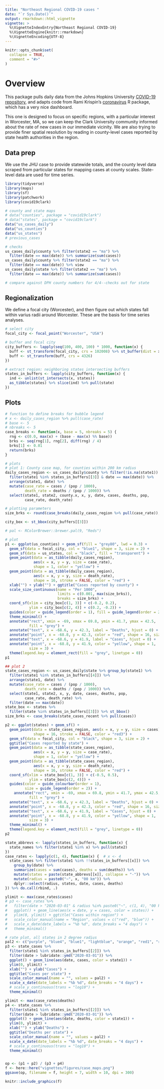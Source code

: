 ```yaml
---
title: "Northeast Regional COVID-19 cases "
date: "`r Sys.Date()`"
output: rmarkdown::html_vignette
vignette: >
  %\VignetteIndexEntry{Northeast Regional COVID-19}
  %\VignetteEngine{knitr::rmarkdown}
  %\VignetteEncoding{UTF-8}
---
```


```r
knitr::opts_chunk$set(
  collapse = TRUE,
  comment = "#>"
)
```

# Overview
This package pulls daily data from the Johns Hopkins University [COVID-19 repository](https://github.com/CSSEGISandData/COVID-19/), and adapts code from Rami Krispin's [coronavirus](https://github.com/RamiKrispin/coronavirus) R package, which has a very nice dashboard. 

This one is designed to focus on specific regions, with a particular interest in Worcester, MA, so we can keep the Clark University community informed about the rate of new cases in our immediate vicinity. We are also trying to provide finer spatial resolution by reading in county-level cases reported by state health authorities in the region.

## Data prep
We use the JHU case to provide statewide totals, and the county level data scraped from particular states for mapping cases at county scales. State-level data are used for time series.

```r
library(tidyverse)
library(maps)
library(sf)
library(patchwork)
library(covid19clark)

# county and state maps
# data("counties", package = "covid19clark")
# data("states", package = "covid19clark")
data("us_cases_daily")
data("us_counties")
data("us_states")
# previous_cases

```

```r
# checks
us_cases_daily$county %>% filter(state2 == "ma") %>% 
  filter(date == max(date)) %>% summarize(sum(cases))
us_cases_daily$county %>% filter(state2 == "ma") %>% 
  filter(date == max(date)) %>% view
us_cases_daily$state %>% filter(state2 == "ma") %>% 
  filter(date == max(date)) %>% summarize(sum(cases))

# compare against DPH county numbers for 4/4--checks out for state
```

## Regionalization
We define a focal city (Worcester), and then figure out which states fall within varius radii around Worcester. These are the basis for time series analyses. 
```r
# select city
focal_city <- focal_point("Worcester", "USA")

# buffer and focal city
city_buffers <- lapply(seq(100, 400, 100) * 1000, function(x) {
  buff <- st_transform(focal_city, crs = 102008) %>% st_buffer(dist = x)
  buff <- st_transform(buff, crs = 4326)
})

# extract region: neighboring states intersecting buffers
states_in_buffers <- lapply(city_buffers, function(x) {
  ind <- unlist(st_intersects(x, states))
  as_tibble(states) %>% slice(ind) %>% pull(state)
})
```

## Plots
```r
# function to define breaks for bubble legend
# x <- daily_cases_region %>% pull(case_rate)
# base <- 5
# nbreaks <- 5
case_breaks <- function(x, base = 5, nbreaks = 5) {
  rng <- c(0.0, max(x) + (base - max(x) %% base))
  brks <- seq(rng[1], rng[2], diff(rng) / 4)
  brks[1] <- 0.01
  return(brks)
}

# plots
# plot 1: County case map, for counties within 200 km radius
daily_cases_region <- us_cases_daily$county %>% filter(!is.na(state1)) %>% 
  filter(state1 %in% states_in_buffers[[3]] & date == max(date)) %>%
  arrange(state1, date) %>% 
  mutate(case_rate = cases / (pop / 1000), 
         death_rate = deaths / (pop / 1000)) %>% 
  select(state1, state2, county.x, x, y, date, cases, deaths, pop, 
         case_rate, death_rate)

# plotting parameters
size_brks <- round(case_breaks(daily_cases_region %>% pull(case_rate)), 2)  

city_box <- st_bbox(city_buffers[[3]])

# pal <- RColorBrewer::brewer.pal(9, "Reds")

# plot
p1 <- ggplot(us_counties) + geom_sf(fill = "grey80", lwd = 0.3) +
  geom_sf(data = focal_city, col = "blue1", shape = 3, size = 2) +
  geom_sf(data = us_states, col = "black", fill = "transparent") + 
  geom_point(data = as_tibble(daily_cases_region), 
             aes(x = x, y = y, size = case_rate),
             shape = 1, color = "yellow") +
  geom_point(data = as_tibble(daily_cases_region), 
             aes(x = x, y = y, size = death_rate),
             shape = 16, stroke = FALSE, color = "red") +
  xlab("") + ylab("") + ggtitle("Cases reported by county") +
  scale_size_continuous(name = "Per 1000", 
                        limits = c(0.001, max(size_brks)),
                        breaks = size_brks) +
  coord_sf(xlim = city_box[c(1, 3)] + c(-0.2, 0.2),
           ylim = city_box[c(2, 4)] + c(0.2, -0.2)) +
  guides(color = guide_legend(order = 1), fill = guide_legend(order = 2)) + 
  theme_minimal() + 
  annotate("rect", xmin = -69, xmax = 69.8, ymin = 41.7, ymax = 42.5, 
           fill = "grey") +
  annotate("text", x = -68.6, y = 42.3, label = "Deaths", hjust = 0) + 
  annotate("point", x = -68.8, y = 42.3, color = "red", shape = 16, size = 3) +
  annotate("text", x = -68.6, y = 41.9, label = "Cases", hjust = 0) + 
  annotate("point", x = -68.8, y = 41.9, color = "yellow", shape = 1, 
           size = 3) + 
  theme(legend.key = element_rect(fill = "grey", linetype = 0))
p1

## plot 2
state_cases_region <- us_cases_daily$state %>% group_by(state1) %>%
  filter(state1 %in% states_in_buffers[[4]]) %>%
  arrange(state1, date) %>% 
  mutate(case_rate = cases / (pop / 1000), 
         death_rate = deaths / (pop / 1000)) %>% 
  select(state1, state2, x, y, date, cases, deaths, pop, 
         case_rate, death_rate) %>% 
  filter(date == max(date))
state_box <- states %>%
  filter(state %in% states_in_buffers[[3]]) %>% st_bbox()
size_brks <- case_breaks(state_cases_recent %>% pull(cases))

p2 <- ggplot(states) + geom_sf() +
  geom_point(data = state_cases_region, aes(x = x, y = y, size = cases),
             shape = 16, stroke = FALSE, color = "red3") +
  geom_sf(data = focal_city, col = "black", shape = 3, size = 2) +
  ggtitle("Cases reported by state") +
  geom_point(data = as_tibble(state_cases_region), 
             aes(x = x, y = y, size = case_rate),
             shape = 1, color = "yellow") +
  geom_point(data = as_tibble(state_cases_region), 
             aes(x = x, y = y, size = death_rate),
             shape = 16, stroke = FALSE, color = "red") +
  coord_sf(xlim = state_box[c(1, 3)] + c(-0.5, 0.5),
           ylim = state_box[c(2, 4)]) +
  guides(color = guide_colourbar(order = 1),
         size = guide_legend(order = 2)) +
    annotate("rect", xmin = -69, xmax = 69.8, ymin = 41.7, ymax = 42.5, 
           fill = "grey") +
  annotate("text", x = -68.6, y = 42.3, label = "Deaths", hjust = 0) + 
  annotate("point", x = -68.8, y = 42.3, color = "red", shape = 16, size = 3) +
  annotate("text", x = -68.6, y = 41.9, label = "Cases", hjust = 0) + 
  annotate("point", x = -68.8, y = 41.9, color = "yellow", shape = 1, 
           size = 3) + 
  theme_minimal() + 
  theme(legend.key = element_rect(fill = "grey", linetype = 0))
p2

state_abbrevs <- lapply(states_in_buffers, function(x) {
  state_names %>% filter(state1 %in% x) %>% pull(state2)
})
case_rates <- lapply(c(1, 4), function(x) {  # x <- 4
  state_cases %>% filter(state1 %in% !!states_in_buffers[[x]]) %>%
    group_by(date) %>%
    summarize(cases = sum(cases), deaths = sum(deaths)) %>%
    mutate(states = paste(state_abbrevs[[x]], collapse = "-")) %>%
    mutate(radius = paste0("~", x, "00 km")) %>%
    dplyr::select(radius, states, date, cases, deaths)
}) %>% do.call(rbind, .)

ylimit <- max(case_rates$cases)
# p3 <- case_rates %>%
#   filter(date > "2020-03-01" & radius %in% paste0("~", c(1, 4), "00 km")) %>%
#   ggplot() + geom_line(aes(x = date, y = cases, color = states)) +
#   ylim(0, ylimit) + ggtitle("Cases within region") +
#   scale_color_manual(name = "Region", values = c("red", "blue")) +
#   scale_x_date(date_labels = "%b %d", date_breaks = "4 days") +
#   theme_minimal()

# rate plot, all states in 2 degree radius
pal2 <- c("purple", "blue4", "blue1", "lightblue", "orange", "red1", "red4")
p3 <- state_cases %>%
  filter(state1 %in% states_in_buffers[[2]]) %>%
  filter(date > lubridate::ymd("2020-03-01")) %>%
  ggplot() + geom_line(aes(date, cases, color = state1)) +
  ylim(0, ylimit) +
  xlab("") + ylab("Cases") +
  ggtitle("Cases per state") +
  scale_color_manual(name = "", values = pal2) +
  scale_x_date(date_labels = "%b %d", date_breaks = "4 days") +
  # scale_y_continuous(trans = "log10") +
  theme_minimal()

ylimit <- max(case_rates$deaths)
p4 <- state_cases %>%
  filter(state1 %in% states_in_buffers[[2]]) %>%
  filter(date > lubridate::ymd("2020-03-01")) %>%
  ggplot() + geom_line(aes(date, deaths, color = state1)) +
  ylim(0, ylimit) +
  xlab("") + ylab("Deaths") +
  ggtitle("Deaths per state") +
  scale_color_manual(name = "", values = pal2) +
  scale_x_date(date_labels = "%b %d", date_breaks = "4 days") +
  # scale_y_continuous(trans = "log10") +
  theme_minimal()


op <- (p1 + p2) / (p3 + p4)
f <- here::here("vignettes/figures/case_maps.png")
ggsave(op, filename = f, height = 7, width = 10, dpi = 300)
```

```r
knitr::include_graphics(f)
```

